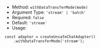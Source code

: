 * Method: `withDataTransferMode(mode)`
* Argument Type: `'stream' | 'batch'`
* Required: `false`
* Default: `'stream'`
* Usage:

```tsx
const adapter = createUnsafeChatAdapter()
    .withDataTransferMode('stream');
```
